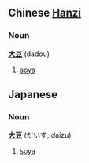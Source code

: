 == Chinese [[Hanzi]] ==
===Noun===
'''[[大]][[豆]]''' (dadou)

# [[soya]]

==Japanese==
===Noun===
'''[[大]][[豆]]''' (だいず, daizu)

# [[soya]]